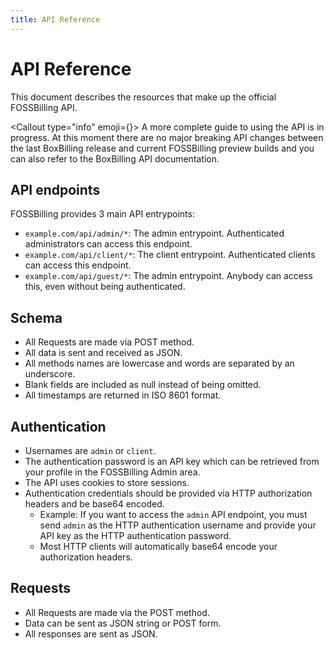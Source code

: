 ```yaml
---
title: API Reference
---
```



# API Reference

This document describes the resources that make up the official FOSSBilling API.

<Callout type="info" emoji={<FontAwesomeIcon icon={faPersonDigging} />}>
    A more complete guide to using the API is in progress. At this moment there are no major breaking API changes between the last BoxBilling release and current FOSSBilling preview builds and you can also refer to the BoxBilling API documentation.
</Callout>

## API endpoints

FOSSBilling provides 3 main API entrypoints:

 - `example.com/api/admin/*`: The admin entrypoint. Authenticated administrators can access this endpoint.
 - `example.com/api/client/*`: The client entrypoint. Authenticated clients can access this endpoint.
 - `example.com/api/guest/*`: The admin entrypoint. Anybody can access this, even without being authenticated.

## Schema

- All Requests are made via POST method.
- All data is sent and received as JSON.
- All methods names are lowercase and words are separated by an underscore.
- Blank fields are included as null instead of being omitted.
- All timestamps are returned in ISO 8601 format.

## Authentication

- Usernames are `admin` or `client`.
- The authentication password is an API key which can be retrieved from your profile in the FOSSBilling Admin area.
- The API uses cookies to store sessions.
- Authentication credentials should be provided via HTTP authorization headers and be base64 encoded.
	- Example: If you want to access the `admin` API endpoint, you must send `admin` as the HTTP authentication username and provide your API key as the HTTP authentication password.
    - Most HTTP clients will automatically base64 encode your authorization headers.

## Requests

- All Requests are made via the POST method.
- Data can be sent as JSON string or POST form.
- All responses are sent as JSON.
